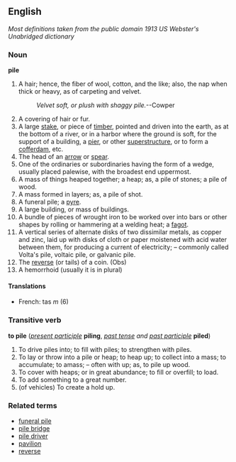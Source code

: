 ==English==

''Most definitions taken from the public domain 1913 US Webster's Unabridged dictionary''

===Noun===
'''pile'''

#A hair; hence, the fiber of wool, cotton, and the like; also, the nap when thick or heavy, as of carpeting and velvet.
#:''Velvet soft, or plush with shaggy pile.''--Cowper
#A covering of hair or fur.
#A large [[stake]], or piece of [[timber]], pointed and driven into the earth, as at the bottom of a river, or in a harbor where the ground is soft, for the support of a building, a [[pier]], or other [[superstructure]], or to form a [[cofferdam]], etc.
#The head of an [[arrow]] or [[spear]].
#One of the ordinaries or subordinaries having the form of a wedge, usually placed palewise, with the broadest end uppermost.
#A mass of things heaped together; a heap; as, a pile of stones; a pile of wood.
#A mass formed in layers; as, a pile of shot.
#A funeral pile; a [[pyre]].
#A large building, or mass of buildings.
#A bundle of pieces of wrought iron to be worked over into bars or other shapes by rolling or hammering at a welding heat; a [[fagot]].
#A vertical series of alternate disks of two dissimilar metals, as copper and zinc, laid up with disks of cloth or paper moistened with acid water between them, for producing a current of electricity; – commonly called Volta's pile, voltaic pile, or galvanic pile.
#The [[reverse]] (or tails) of a coin. (Obs)
#A hemorrhoid (usually it is in plural) 

====Translations====
*French: tas ''m'' (6)
===Transitive verb===
'''to pile''' (''[[present participle]]'' '''piling''', ''[[past tense]] and [[past participle]]'' '''piled''')
#To drive piles into; to fill with piles; to strengthen with piles.
#To lay or throw into a pile or heap; to heap up; to collect into a mass; to accumulate; to amass; – often with up; as, to pile up wood.
#To cover with heaps; or in great abundance; to fill or overfill; to load.
#To add something to a great number.
#(of vehicles) To create a hold up.

===Related terms===
*[[funeral pile]]
*[[pile bridge]]
*[[pile driver]]
*[[pavilion]]
*[[reverse]]